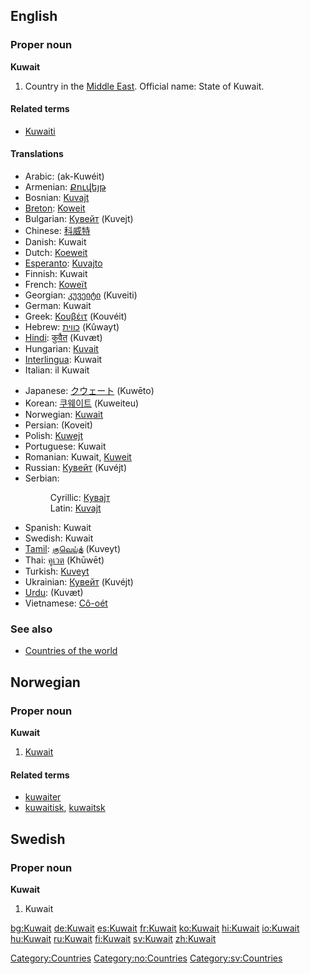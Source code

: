 ==English==
{{wikipedia}}
===Proper noun===
'''Kuwait'''

# Country in the [[Middle East]]. Official name: State of Kuwait.

====Related terms====
*[[Kuwaiti]]

====Translations====
{{top}}
*Arabic: {{FAchar|[[الكويت]]}} (ak-Kuwéit)
*Armenian: [[Քուվեյթ]] {{Unicode|(Ḳouveyṭ)}}
*Bosnian: [[Kuvajt#Bosnian|Kuvajt]] {{m}}
*[[Breton]]: [[Koweit]]
*Bulgarian: [[Кувейт]] (Kuvejt) {{m}}
*Chinese: [[科威特]]
*Danish: Kuwait
*Dutch: [[Koeweit]]
*[[Esperanto]]: [[Kuvajto]]
*Finnish: Kuwait
*French: [[Koweït]] {{m}}
*Georgian: [[კუვეიტი]] (Kuveiti)
*German: Kuwait
*Greek: [[Κουβέιτ]] (Kouvéit) {{n}}
*Hebrew: [[כווית]] (Kûwayt)
*[[Hindi]]: [[कुवैत]] (Kuvæt)
*Hungarian: [[Kuvait]]
*[[Interlingua]]: Kuwait
*Italian: il Kuwait {{m}}
{{mid}}
*Japanese: [[クウェート]] (Kuwēto)
*Korean: [[쿠웨이트]] (Kuweiteu)
*Norwegian: [[#Norwegian|Kuwait]]
*Persian: {{FAchar|[[کویت]]}} (Koveit)
*Polish: [[Kuwejt]]
*Portuguese: Kuwait
*Romanian: Kuwait, [[Kuweit]] {{n}}
*Russian: [[Кувейт]] (Kuvéjt) {{m}}
*Serbian:
*:Cyrillic: [[Кувајт#Serbian|Кувајт]] {{m}}
*:Latin: [[Kuvajt#Serbian|Kuvajt]] {{m}}
*Spanish: Kuwait {{m}}
*Swedish: Kuwait
*[[Tamil]]: [[குவெய்த்]] (Kuveyt)
*Thai: [[คูเวต]] (Khūwēt)
*Turkish: [[Kuveyt]]
*Ukrainian: [[Кувейт]] (Kuvéjt)
*[[Urdu]]: {{FAchar|[[کویت]]}} (Kuvæt)
*Vietnamese: [[Cô-oét]]
{{bottom}}

===See also===
*[[Countries of the world]]
[[Category:Countries]]

==Norwegian==
===Proper noun===
[[Category:no:Countries]]
'''Kuwait'''
#[[#English|Kuwait]]
====Related terms====
*[[kuwaiter]]
*[[kuwaitisk]], [[kuwaitsk]]

==Swedish==
===Proper noun===
'''Kuwait'''
#Kuwait

[[Category:sv:Countries]]

[[bg:Kuwait]]
[[de:Kuwait]]
[[es:Kuwait]]
[[fr:Kuwait]]
[[ko:Kuwait]]
[[hi:Kuwait]]
[[io:Kuwait]]
[[hu:Kuwait]]
[[ru:Kuwait]]
[[fi:Kuwait]]
[[sv:Kuwait]]
[[zh:Kuwait]]